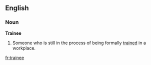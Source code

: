 ==English==
===Noun===
'''Trainee'''

# Someone who is still in the process of being formally [[trained]] in a workplace.

[[fr:trainee]]